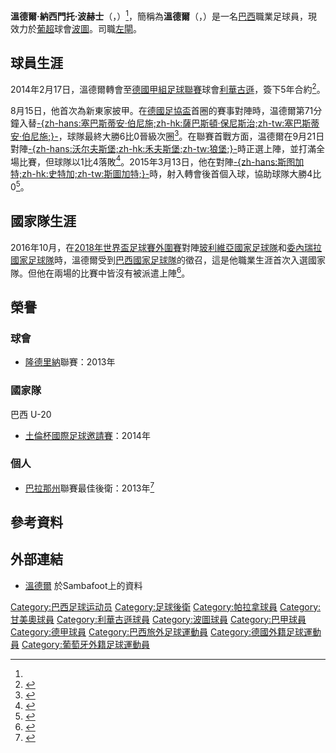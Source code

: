 {{noteTA|G1=football
|T= zh-hans:温德尔;zh-tw:溫德爾;zh-hk:溫德爾;
|1= zh-hans:温德尔;zh-tw:溫德爾;zh-hk:溫德爾;
|2= zh-hans:温德尔·纳西门托·博尔赫斯;zh-tw:溫德爾·納西門托·波赫士;zh-hk:溫德爾·納西門托·波赫士;
|3= zh-hans:勒沃库森;zh-hk:利華古遜;zh-tw:勒沃庫森;
}}
{{Portuguese name|Nascimento|Borges}}
{{Infobox football biography
| name                = 溫德爾<br />Wendell
| image               = Wendell.jpg
| caption             = 2014年時的溫德爾
| fullname            = Wendell Nascimento Borges
| birth_date          = {{birth date and age|1993|7|20|df=y}}<ref name="soccerway.com">{{cite web |url=http://int.soccerway.com/players/wendell-nascimento-borges/171186/ |title=Wendell |publisher=Soccerway |accessdate=2013-11-04 |language=en |archive-date=2017-01-07 |archive-url=https://web.archive.org/web/20170107084630/http://int.soccerway.com/players/wendell-nascimento-borges/171186/ |dead-url=no }}</ref>
| birth_place         = [[巴西|巴西]][[福塔雷薩|福塔雷薩]]<ref name="soccerway.com"/>
| height              = {{convert|1.76|m|ftin|0|abbr=on}}<ref>{{cite web |url=http://www.soccerpunter.com/players/171186-Wendell-Nascimento-Borges |title=Wendell Nascimento Borges |publisher=SoccerPunter.com |accessdate=2013-11-04 |language=en |archive-date=2016-05-02 |archive-url=https://web.archive.org/web/20160502010321/http://www.soccerpunter.com/players/171186-Wendell-Nascimento-Borges |dead-url=no }}</ref>
| position            = [[左閘|左閘]]
| currentclub         = [[波尔图足球俱乐部|波圖]]
| clubnumber          = 22
| youthyears        = {{0|0000}}-2011
| youthclubs      = {{le|伊拉蒂體育會|Iraty Sport Club}}
| years1              = 2011
| clubs1              = {{le|伊拉蒂體育會|Iraty Sport Club}}
| caps1               = 11
| goals1              = 0
| years2              = 2012–2014
| clubs2              = {{le|隆德里納足球會|Londrina Esporte Clube}}
| caps2               = 40
| goals2              = 3
| years3              = 2012
| clubs3              = → [[巴拉纳俱乐部|-{zh-hk:帕拉拿;zh-tw:巴拉納;zh-hans:巴拉纳}-]]（外借）
| caps3               = 15
| goals3              = 0
| years4              = 2013–2014
| clubs4              = → [[甘美奧阿雷格里港足球會|-{zh-hans:格雷米奥;zh-hk:甘美奧;zh-tw:格雷米奧;}-]]（外借）
| caps4               = 11
| goals4              = 0
| years5              = 2014–2021
| clubs5              = [[勒沃库森足球俱乐部|利華古遜]]
| caps5               = 176
| goals5              = 7
| years6              = 2021–
| clubs6              = [[波尔图足球俱乐部|波圖]]
| caps6               = 0
| goals6              = 0
| nationalyears1      = 2014
| nationalteam1       = {{le|巴西 U20|Brazil national under-20 football team}}
| nationalcaps1       = 4
| nationalgoals1      = 0
| nationalyears2      = 2014–
| nationalteam2       = [[巴西23歲以下國家足球隊|巴西 U23]]
| nationalcaps2       = 8
| nationalgoals2      = 0
| nationalteam-update = 2016-10-30
| club-update         = 2021-08-19
}}

'''溫德爾·納西門托·波赫士'''（{{lang-pt|'''Wendell Nascimento Borges'''}}，{{bd|1993年|7月20日}}）<ref name="soccerway.com"/>，簡稱為'''溫德爾'''（{{lang-pt|'''Wendell'''}}，）是一名[[巴西|巴西]]職業足球員，現效力於[[葡萄牙足球超级联赛|葡超]]球會[[波尔图足球俱乐部|波圖]]。司職[[左閘|左閘]]。

== 球員生涯 ==
2014年2月17日，溫德爾轉會至[[德國甲組足球聯賽|德國甲組足球聯賽]]球會[[勒沃库森足球俱乐部|利華古遜]]，簽下5年合約<ref>{{cite web|title=Bayer 04 sign Wendell on five-year deal|url=http://www.bayer04.de/B04-ENG/en/_md_aktuell-dt.aspx?aktuell=aktuell-4898|publisher=Bayer04|date=2014-02-17|accessdate=2014-02-27|language=en|archive-date=2014-07-23|archive-url=https://web.archive.org/web/20140723173327/http://www.bayer04.de/B04-ENG/en/_md_aktuell-dt.aspx?aktuell=aktuell-4898|dead-url=no}}</ref>。

8月15日，他首次為新東家披甲。在[[德國足協盃|德國足協盃]]首圈的賽事對陣{{link-en|阿勒曼尼亞－瓦爾達爾格斯海姆體育會|SV Alemannia Waldalgesheim}}時，温德爾第71分鐘入替[[塞巴斯蒂安·伯尼施|-{zh-hans:塞巴斯蒂安·伯尼施;zh-hk:薩巴斯頓·保尼斯治;zh-tw:塞巴斯蒂安·伯尼施;}-]]，球隊最終大勝6比0晉級次圈<ref>{{cite news|title= Tor-Gala von Kießling - Mainz mit nächster Blamage|trans_title= Kießling's goal-fest - Mainz with next disgrace|url= http://www.goal.com/de/match/alemannia-waldalgesheim-vs-bayer-leverkusen/1688421/report?ICID=MP_MS_5|accessdate= 2015-03-13|work= Goal.com|date= 2014-08-15|language= de|archive-date= 2016-03-06|archive-url= https://web.archive.org/web/20160306175203/http://www.goal.com/de/match/alemannia-waldalgesheim-vs-bayer-leverkusen/1688421/report?ICID=MP_MS_5|dead-url= no}}</ref>。在聯賽首戰方面，温德爾在9月21日對陣[[禾夫斯堡足球會|-{zh-hans:沃尔夫斯堡;zh-hk:禾夫斯堡;zh-tw:狼堡;}-]]時正選上陣，並打滿全場比賽，但球隊以1比4落敗<ref>{{cite news|title= Match report from Wolfsburg v Bayer Leverkusen|url= http://www1.skysports.com/football/live/match/320057/report|accessdate= 2015-03-13|work= Sky Sports News|date= 2014-09-21|language= en|archive-date= 2014-10-23|archive-url= https://web.archive.org/web/20141023203613/http://www1.skysports.com/football/live/match/320057/report|dead-url= no}}</ref>。2015年3月13日，他在對陣[[史特加體育會|-{zh-hans:斯图加特;zh-hk:史特加;zh-tw:斯圖加特;}-]]時，射入轉會後首個入球，協助球隊大勝4比0<ref>{{cite news|title=Bayer Levkn 4-0 VfB Stuttgart|url=http://www.bbc.co.uk/sport/0/football/31826987|accessdate=2015-03-14|work=BBC Sport|date=2015-03-13|archive-date=2015-03-16|archive-url=https://web.archive.org/web/20150316121303/http://www.bbc.co.uk/sport/0/football/31826987|dead-url=no}}</ref>。

== 國家隊生涯 ==
2016年10月，在[[2018年世界盃外圍賽_(南美洲區)|2018年世界盃足球賽外圍賽]]對陣[[玻利維亞國家足球隊|玻利維亞國家足球隊]]和[[委內瑞拉國家足球隊|委內瑞拉國家足球隊]]時，溫德爾受到[[巴西國家足球隊|巴西國家足球隊]]的徵召，這是他職業生涯首次入選國家隊。但他在兩場的比賽中皆沒有被派遣上陣<ref>{{cite news |title=Wendell & Rafael Carioca called up by Tite to Brazil squad |url=http://www.goal.com/brasilglobaltour/en/news/5457/brasil-global-tour/2016/09/26/27915262/wendell-rafael-carioca-called-up-by-tite-to-brazil-squad |accessdate=2016-10-05 |publisher=goal.com |date=2016-09-26 |language=en |archive-date=2019-03-20 |archive-url=https://web.archive.org/web/20190320073106/http://www.goal.com/brasilglobaltour/en/news/5457/brasil-global-tour/2016/09/26/27915262/wendell-rafael-carioca-called-up-by-tite-to-brazil-squad |dead-url=no }}</ref>。

== 榮譽 ==
=== 球會 ===
* [[隆德里納|隆德里納]]聯賽：2013年

=== 國家隊 ===
;{{flagicon|BRA}} 巴西 U-20
* [[土倫杯國際足球邀請賽|土倫杯國際足球邀請賽]]：2014年

=== 個人 ===
* [[巴拉那州|巴拉那州]]聯賽最佳後衛：2013年<ref>{{cite web |url=http://esporte.uol.com.br/futebol/ultimas-noticias/2013/06/05/gremio-contrata-melhor-lateral-esquerdo-do-paranaense-que-chega-na-5.htm |title=Grêmio contrata melhor lateral esquerdo do Paranaense, que chega na 5ª |trans_title=Grêmio  sign Paranaense's best full-back, who arrives on the 5th |publisher=Universo Online |accessdate=2013-11-04 |date=2013-06-05 |language=Pt |archive-date=2018-07-07 |archive-url=https://web.archive.org/web/20180707011346/https://esporte.uol.com.br/futebol/ultimas-noticias/2013/06/05/gremio-contrata-melhor-lateral-esquerdo-do-paranaense-que-chega-na-5.htm |dead-url=no }}</ref>

== 參考資料 ==
{{reflist|2}}

== 外部連結 ==
*[http://www.sambafoot.com/en/players/8518_wendell.html 溫德爾] {{Wayback|url=http://www.sambafoot.com/en/players/8518_wendell.html |date=20131106132606 }}於Sambafoot上的資料

{{波尔图球员名单}}

{{DEFAULTSORT:Wendell Nascimento Borges}}
[[Category:巴西足球运动员|Category:巴西足球运动员]]
[[Category:足球後衛|Category:足球後衛]]
[[Category:帕拉拿球員|Category:帕拉拿球員]]
[[Category:甘美奧球員|Category:甘美奧球員]]
[[Category:利華古遜球員|Category:利華古遜球員]]
[[Category:波圖球員|Category:波圖球員]]
[[Category:巴甲球員|Category:巴甲球員]]
[[Category:德甲球員|Category:德甲球員]]
[[Category:巴西旅外足球運動員|Category:巴西旅外足球運動員]]
[[Category:德國外籍足球運動員|Category:德國外籍足球運動員]]
[[Category:葡萄牙外籍足球運動員|Category:葡萄牙外籍足球運動員]]